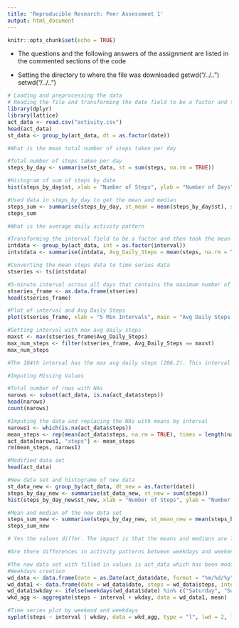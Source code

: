 ```yaml
---
title: 'Reproducible Research: Peer Assessment 1'
output: html_document
---
```


```r
knitr::opts_chunk$set(echo = TRUE)
```

* The questions and the following answers of the assignment are listed in the commented sections of the code

* Setting the directory to where the file was downloaded
getwd("/../..")
setwd("/../..")

```r
# Loading and preprocessing the data
# Reading the file and transforming the date field to be a factor and then sum steps by date
library(dplyr)
library(lattice)
act_data <- read.csv("activity.csv")
head(act_data)
st_data <- group_by(act_data, dt = as.factor(date))

#What is the mean total number of steps taken per day

#Total number of steps taken per day
steps_by_day <- summarise(st_data, st = sum(steps, na.rm = TRUE))

#Histogram of sum of steps by date
hist(steps_by_day$st, xlab = "Number of Steps", ylab = "Number of Days", main = "Total Number of Steps Taken Per Day")

#Used data in steps_by_day to get the mean and median
steps_sum <- summarise(steps_by_day, st_mean = mean(steps_by_day$st), st_median = median(steps_by_day$st))
steps_sum

#What is the average daily activity pattern

#Transforming the interval field to be a factor and then took the mean of steps by interval which spans multiple dates
intdata <- group_by(act_data, int = as.factor(interval))
intstdata <- summarise(intdata, Avg_Daily_Steps = mean(steps, na.rm = TRUE))

#Converting the mean steps data to time series data
stseries <- ts(intstdata)

#5-minute interval across all days that contains the maximum number of steps
stseries_frame <- as.data.frame(stseries)
head(stseries_frame)

#Plot of interval and Avg Daily Steps
plot(stseries_frame, xlab = "5 Min Intervals", main = "Avg Daily Steps in 5 min Intervals", type = "l")

#Getting interval with max avg daily steps
maxst <- max(stseries_frame$Avg_Daily_Steps)
max_num_steps <- filter(stseries_frame, Avg_Daily_Steps == maxst)
max_num_steps

#The 104th interval has the max avg daily steps (206.2). This interval corresponds to 830.

#Imputing Missing Values

#Total number of rows with NAs
narows <- subset(act_data, is.na(act_data$steps))
head(narows)
count(narows)

#Imputing the data and replacing the NAs with means by interval
narows1 <- which(is.na(act_data$steps))
mean_steps <- rep(mean(act_data$steps, na.rm = TRUE), times = length(narows1))
act_data[narows1, "steps"] <- mean_steps
rm(mean_steps, narows1)

#Modified data set
head(act_data)

#New data set and histograme of new data
st_data_new <- group_by(act_data, dt_new = as.factor(date))
steps_by_day_new <- summarise(st_data_new, st_new = sum(steps))
hist(steps_by_day_new$st_new, xlab = "Number of Steps", ylab = "Number of Days", main = "Total Number of Steps Taken Per Day After Replacing NAs")

#Mean and median of the new data set
steps_sum_new <- summarise(steps_by_day_new, st_mean_new = mean(steps_by_day_new$st_new, na.rm = TRUE), st_median_new = median(steps_by_day_new$st_new, na.rm = TRUE))
steps_sum_new

# Yes the values differ. The impact is that the means and medians are larger now as more data has been added

#Are there differences in activity patterns between weekdays and weekends?

#The new data set with filled in values is act_data which has been modified in the steps above
#Weekdays creation
wd_data <- data.frame(date = as.Date(act_data$date, format = "%m/%d/%y"), steps = act_data$steps, interval = act_data$interval)
wd_data1 <- data.frame(date = wd_data$date, steps = wd_data$steps, interval = wd_data$interval, wkday = weekdays(wd_data$date))
wd_data1$wkday <- ifelse(weekdays(wd_data1$date) %in% c("Saturday", "Sunday"), "weekend", "weekday")
wkd_agg <- aggregate(steps ~ interval + wkday, data = wd_data1, mean)

#Time series plot by weekend and weekdays
xyplot(steps ~ interval | wkday, data = wkd_agg, type = "l", lwd = 2, layout = c(1,2), xlab = "Number of 5-min Intervals", ylab = "Avg Number of Steps", main = "Avg Num of Steps during weekdays and weekends")
```

